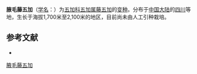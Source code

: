 {{Infraspeciesbox
| name = 腋毛藤五加
| status = 
| status_system = 
| image = 
| species link = 藤五加
| genus = Eleutherococcus
| species = leucorrhizus
| varietas = axillaritomentosus
| authority = 
}}

'''腋毛藤五加'''（[[学名|学名]]：{{lang|la|''Eleutherococcus leucorrhizus'' var. ''axillaritomentosus''}}）为[[五加科|五加科]][[五加属|五加属]][[藤五加|藤五加]]的[[变种|变种]]。分布于[[中国大陆|中国大陆]]的[[四川|四川]]等地，生长于海拔1,700米至2,100米的地区，目前尚未由人工引种栽培。

== 参考文献 ==
<div class="references-small">
* {{cite web| url =http://www.bioinfo.cn/db05/KmzwSpecies.php?action=view&id=29673| title =腋毛藤五加（变种）| work =《中国高等植物数据库全库》| publisher =中国科学院微生物研究所| author =昆明植物研究所| accessdate =2009-02-26| deadurl =yes| archiveurl =https://web.archive.org/web/20160305050937/http://www.bioinfo.cn/db05/KmzwSpecies.php?action=view&id=29673| archivedate =2016-03-05}}
</div>
{{Taxonbar|from=Q18231957}}

[[Category:五加属|腋毛藤五加]]


{{Apiales-stub}}